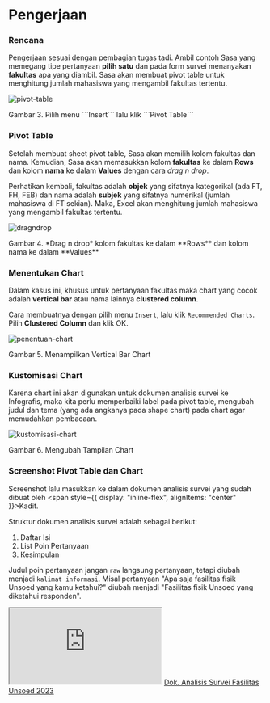 # Pengerjaan


<Steps>

### Rencana

Pengerjaan sesuai dengan pembagian tugas tadi. Ambil contoh Sasa yang memegang tipe pertanyaan **pilih satu** dan pada form survei menanyakan **fakultas** apa yang diambil. Sasa akan membuat pivot table untuk menghitung jumlah mahasiswa yang mengambil fakultas tertentu.

<div style={{ textAlign: 'center' }}>
    <Image src={pivotTable} alt="pivot-table" style={{ borderRadius: 10, marginTop: 10 }} />
    <p style={{ marginTop: '10px', fontSize: '12px', opacity: '0.5' }}>Gambar 3. Pilih menu ```Insert``` lalu klik ```Pivot Table```</p>
</div>

### Pivot Table

Setelah membuat sheet pivot table, Sasa akan memilih kolom fakultas dan nama. Kemudian, Sasa akan memasukkan kolom **fakultas** ke dalam **Rows** dan kolom **nama** ke dalam **Values** dengan cara *drag n drop*. 

Perhatikan kembali, fakultas adalah **objek** yang sifatnya kategorikal (ada FT, FH, FEB) dan nama adalah **subjek** yang sifatnya numerikal (jumlah mahasiswa di FT sekian). Maka, Excel akan menghitung jumlah mahasiswa yang mengambil fakultas tertentu.

<div style={{ textAlign: 'center' }}>
    <Image src={dragNDrop} alt="dragndrop" style={{ borderRadius: 10, marginTop: 10 }} />
    <p style={{ marginTop: '10px', fontSize: '12px', opacity: '0.5' }}>Gambar 4. *Drag n drop* kolom fakultas ke dalam **Rows** dan kolom nama ke dalam **Values**</p>
</div>

### Menentukan Chart

Dalam kasus ini, khusus untuk pertanyaan fakultas maka chart yang cocok adalah **vertical bar** atau nama lainnya **clustered column**.

Cara membuatnya dengan pilih menu ```Insert```, lalu klik ```Recommended Charts```. Pilih **Clustered Column** dan klik OK.

<div style={{ textAlign: 'center' }}>
    <Image src={penentuanChart} alt="penentuan-chart" style={{ borderRadius: 10, marginTop: 10 }} />
    <p style={{ marginTop: '10px', fontSize: '12px', opacity: '0.5' }}>Gambar 5. Menampilkan Vertical Bar Chart</p>
</div>

### Kustomisasi Chart

Karena chart ini akan digunakan untuk dokumen analisis survei ke Infografis, maka kita perlu memperbaiki label pada pivot table, mengubah judul dan tema (yang ada angkanya pada shape chart) pada chart agar memudahkan pembacaan.

<div style={{ textAlign: 'center' }}>
    <Image src={kustomisasiChart} alt="kustomisasi-chart" style={{ borderRadius: 10, marginTop: 10 }} />
    <p style={{ marginTop: '10px', fontSize: '12px', opacity: '0.5' }}>Gambar 6. Mengubah Tampilan Chart</p>
</div>

### Screenshot Pivot Table dan Chart

Screenshot lalu masukkan ke dalam dokumen analisis survei yang sudah dibuat oleh <span style={{ display: "inline-flex", alignItems: "center" }}><GiChessKing />Kadit</span>.

Struktur dokumen analisis survei adalah sebagai berikut:
1. Daftar Isi
2. List Poin Pertanyaan
3. Kesimpulan

Judul poin pertanyaan jangan ```raw``` langsung pertanyaan, tetapi diubah menjadi ```kalimat informasi```. Misal pertanyaan "Apa saja fasilitas fisik Unsoed yang kamu ketahui?" diubah menjadi "Fasilitas fisik Unsoed yang diketahui responden".

<div style={{ textAlign: 'center' }}>
    <iframe style={{ marginTop: "14px", borderRadius: "10px", width: "100%", maxWidth: "830px", height: "800px" }} src="https://docs.google.com/document/d/e/2PACX-1vRdPt8H8UlADEXshpx2lYZAwaciAByW6tKeEL7HIGlk6rLWMrfXYFgZrVuzZfTIrA/pub?embedded=true"></iframe>
    <a style={{ marginTop: '10px', fontSize: '12px', opacity: '0.5' }} href="">Dok. Analisis Survei Fasilitas Unsoed 2023</a>
</div>


</Steps>